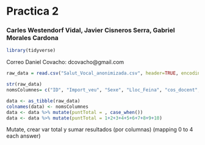 # Practica 2
### Carles Westendorf Vidal, Javier Cisneros Serra, Gabriel Morales Cardona

```r
library(tidyverse)
```



Correo Daniel Covacho:
dcovacho@gmail.com

```r
raw_data = read.csv("Salut_Vocal_anonimizada.csv", header=TRUE, encoding = 'UTF-8', stringsAsFactors=FALSE, sep=';')
```

```r
str(raw_data)
nomsColumnes= c("ID", "Import_veu", "Sexe", "Lloc_Feina", "cos_docent", "edat", "practica_esport", "import_esport", "qualitat_son", "consum_cafe", "consum_tabac", "consum_alcohol", "consum_gas", "dieta_equil", "malalties", "patologia", "diagnosticat", "sintomes_darrerMes", "operat_cordes", "inici_alteracio", "baixa_laboral", "detalls_baixa", "problemes2223", "formacio_saludVocal", "consum_medicaments", "rutina_higiene", "activitats_oci", 1:10)

data <- as_tibble(raw_data)
colnames(data) <- nomsColumnes
data <- data %>% mutate(puntTotal = , case_when())
data <- data %>% mutate(puntTotal = 1+2+3+4+5+6+7+8+9+10)
```



Mutate, crear var total y sumar resultados (por columnas) (mapping 0 to 4 each answer)